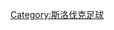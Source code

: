 {{Navbox
|name = 斯洛伐克足球
|title = 斯洛伐克足球
|state = {{{state|autocollapse}}}
|listclass = hlist
|above = [[斯洛伐克足球协会]] 

|group1 = 国家队
|list1 =
* [[斯洛伐克国家足球队|国家队]]
* [[斯洛伐克21岁以下国家足球队|U-21]]
* [[斯洛伐克19岁以下国家足球队|U-19]]
* [[斯洛伐克18岁以下国家足球队|U-18]]
* [[斯洛伐克17岁以下国家足球队|U-17]]
* [[斯洛伐克16岁以下国家足球队|U-16]]
* [[斯洛伐克15岁以下国家足球队|U-15]]

|group2 = 联赛系统
|list2 = {{Navbox|child|evenodd=odd
 |group1 = 男子
 |groupstyle = width:6em;
 |list1 = 
* [[斯洛伐克足球超級聯賽]]
* [[斯洛伐克足球乙級聯賽]]
* [[斯洛伐克足球丙級聯賽]]
* [[斯洛伐克足球丁級聯賽]]
* [[斯洛伐克足球第五級聯賽]]
 |group2 = 女子
 |list2 = 
* 斯洛伐克女子足球甲级联赛
 }}

|group3 = 杯赛
|list3 =
* [[斯洛伐克杯]]
* [[斯洛伐克超级杯]]
* [[斯洛伐克女足杯]]

}}<noinclude>
{{collapsible option}}

[[Category:斯洛伐克足球]]

</noinclude>